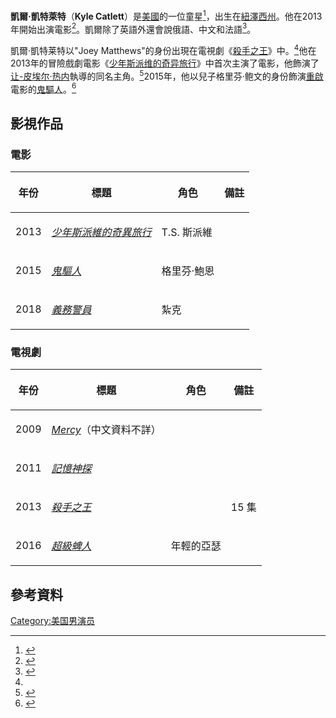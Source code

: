 {{Infobox person
|name=Kyle Catlett
|image=Kyle Catlett 1009.jpg
|caption=
}}
'''凱爾·凱特萊特'''（'''Kyle Catlett'''）是[[美國|美國]]的一位童星<ref name=following>{{cite web|title=Kyle Catlett as Joey Matthews|url=http://www.ctv.ca/TheFollowing/Bios/KyleCatlett.aspx|publisher=ctv.ca|accessdate=February 2, 2014|archive-date=2013-09-23|archive-url=https://web.archive.org/web/20130923140436/http://www.ctv.ca/TheFollowing/Bios/KyleCatlett.aspx|dead-url=no}}</ref>，出生在[[紐澤西州|紐澤西州]]。他在2013年開始出演電影<ref>{{cite news|last=Weissberg|first=Jay|title=Film Review: 'The Young and Prodigious T.S. Spivet'|url=http://variety.com/2013/film/reviews/film-review-the-young-and-prodigious-t-s-spivet-1200677021|accessdate=February 2, 2014|newspaper=variety.com|date=September 28, 2013|archive-date=2016-04-02|archive-url=https://web.archive.org/web/20160402003021/http://variety.com/2013/film/reviews/film-review-the-young-and-prodigious-t-s-spivet-1200677021/|dead-url=no}}</ref>。凱爾除了英語外還會說俄語、中文和法語<ref>{{cite web|title=Interview with Kyle Catlett|url=http://www.youtube.com/watch?v=WUJ6i7tVAXE|accessdate=October 26, 2015|archive-date=2016-04-16|archive-url=https://web.archive.org/web/20160416005245/https://www.youtube.com/watch?v=WUJ6i7tVAXE|dead-url=no}}</ref>。

凱爾·凱特莱特以"Joey Matthews"的身份出現在電視劇《[[殺手之王|殺手之王]]》中。<ref name=following/>他在2013年的冒險戲劇電影《[[少年斯派维的奇异旅行|少年斯派维的奇异旅行]]》中首次主演了電影，他飾演了[[让-皮埃尔·热内|让-皮埃尔·热内]]執導的同名主角。<ref>{{cite news|last=Weissberg|first=Jay|title=Film Review: 'The Young and Prodigious T.S. Spivet'|url=https://variety.com/2013/film/reviews/film-review-the-young-and-prodigious-t-s-spivet-1200677021|accessdate=February 2, 2014|newspaper=variety.com|date=September 28, 2013|archive-date=2017-12-28|archive-url=https://web.archive.org/web/20171228162920/http://variety.com/2013/film/reviews/film-review-the-young-and-prodigious-t-s-spivet-1200677021/|dead-url=no}}</ref>2015年，他以兒子格里芬·鲍文的身份飾演[[重啟|重啟]]電影的[[鬼驅人|鬼驅人]]。<ref>{{cite news|last=Ford|first=Rebecca|title='Poltergeist' Reboot Adds 'The Following's' Kyle Catlett|url=http://www.hollywoodreporter.com/news/poltergeist-reboot-adds-followings-kyle-620961|accessdate=February 2, 2014|newspaper=hollywoodreporter.com|date=September 4, 2013|archive-date=2015-09-24|archive-url=https://web.archive.org/web/20150924195835/http://www.hollywoodreporter.com/news/poltergeist-reboot-adds-followings-kyle-620961|dead-url=no}}</ref>

==影視作品==

===電影===
{| class="wikitable sortable"
|- 
! 年份
! 標題
! 角色
! class="unsortable" | 備註
|-
| 2013 || ''[[少年斯派維的奇異旅行|少年斯派維的奇異旅行]]'' || T.S. 斯派維 || 
|-
| 2015 || ''[[鬼驅人|鬼驅人]]'' || 格里芬·鮑恩 ||
|-
| 2018 || ''[[義務警員|義務警員]]'' || 紮克 || 
|}

===電視劇===
{| class="wikitable sortable"
|- 
! 年份
! 標題
! 角色
! class="unsortable" | 備註
|-
| 2009 || ''[[Mercy_(TV_series)|Mercy]]''（中文資料不詳） ||  || 
|-
| 2011 || ''[[記憶神探|記憶神探]]'' ||  || 
|-
| 2013 || ''[[殺手之王|殺手之王]]'' || || 15 集
|-
| 2016 || ''[[超級蜱人|超級蜱人]]'' || 年輕的亞瑟 || 
|}

==參考資料==
{{reflist}}
[[Category:美国男演员|Category:美国男演员]]